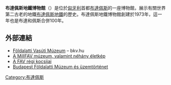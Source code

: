 '''布達佩斯地鐵博物館'''（{{lang-hu|Földalatti Vasúti Múzeum}}）是位於[[匈牙利|匈牙利]]首都[[布達佩斯|布達佩斯]]的一座博物館，展示有關世界第二古老的地鐵[[布達佩斯地鐵|布達佩斯地鐵]]的歷史。布達佩斯地鐵博物館創建於1973年，這一年也是布達和佩斯合併100年。

==外部連結==
* [http://www.bkv.hu/hu/muzeumok/foldalatti_vasuti_muzeum_budapest Földalatti Vasúti Múzeum] {{Wayback|url=http://www.bkv.hu/hu/muzeumok/foldalatti_vasuti_muzeum_budapest |date=20151025212054 }} – bkv.hu
* [http://hampage.hu/trams/fav4 A MillFAV múzeum, valamint néhány életkép] {{Wayback|url=http://hampage.hu/trams/fav4 |date=20150623084507 }}
* [https://web.archive.org/web/20100814023349/http://villamos.zylon.hu/metro/jarmu/favold/favold.html A FAV régi kocsijai]
* [http://metros.hu/gal/uzemtori.html Budapest Földalatti Múzeum és üzemtörténet] {{Wayback|url=http://metros.hu/gal/uzemtori.html |date=20160305165930 }}
[[Category:布達佩斯|Category:布達佩斯]]